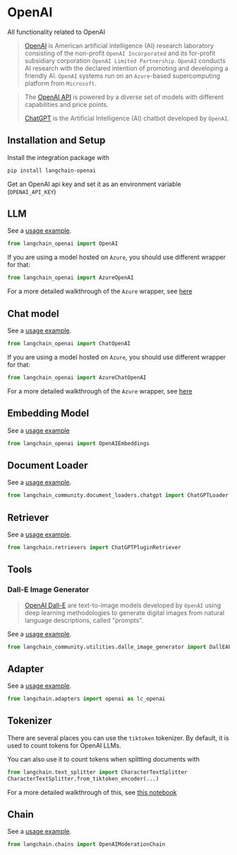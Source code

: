 # OpenAI

All functionality related to OpenAI

>[OpenAI](https://en.wikipedia.org/wiki/OpenAI) is American artificial intelligence (AI) research laboratory 
> consisting of the non-profit `OpenAI Incorporated`
> and its for-profit subsidiary corporation `OpenAI Limited Partnership`. 
> `OpenAI` conducts AI research with the declared intention of promoting and developing a friendly AI. 
> `OpenAI` systems run on an `Azure`-based supercomputing platform from `Microsoft`.

>The [OpenAI API](https://platform.openai.com/docs/models) is powered by a diverse set of models with different capabilities and price points.
> 
>[ChatGPT](https://chat.openai.com) is the Artificial Intelligence (AI) chatbot developed by `OpenAI`.

## Installation and Setup

Install the integration package with
```bash
pip install langchain-openai
```

Get an OpenAI api key and set it as an environment variable (`OPENAI_API_KEY`)


## LLM

See a [usage example](/docs/integrations/llms/openai).

```python
from langchain_openai import OpenAI
```

If you are using a model hosted on `Azure`, you should use different wrapper for that:
```python
from langchain_openai import AzureOpenAI
```
For a more detailed walkthrough of the `Azure` wrapper, see [here](/docs/integrations/llms/azure_openai)

## Chat model

See a [usage example](/docs/integrations/chat/openai).

```python
from langchain_openai import ChatOpenAI
```

If you are using a model hosted on `Azure`, you should use different wrapper for that:
```python
from langchain_openai import AzureChatOpenAI
```
For a more detailed walkthrough of the `Azure` wrapper, see [here](/docs/integrations/chat/azure_chat_openai)

## Embedding Model

See a [usage example](/docs/integrations/text_embedding/openai)

```python
from langchain_openai import OpenAIEmbeddings
```

## Document Loader

See a [usage example](/docs/integrations/document_loaders/chatgpt_loader).

```python
from langchain_community.document_loaders.chatgpt import ChatGPTLoader
```

## Retriever

See a [usage example](/docs/integrations/retrievers/chatgpt-plugin).

```python
from langchain.retrievers import ChatGPTPluginRetriever
```

## Tools

### Dall-E Image Generator

>[OpenAI Dall-E](https://openai.com/dall-e-3) are text-to-image models developed by `OpenAI` 
> using deep learning methodologies to generate digital images from natural language descriptions, 
> called "prompts".


See a [usage example](/docs/integrations/tools/dalle_image_generator).

```python
from langchain_community.utilities.dalle_image_generator import DallEAPIWrapper
```

## Adapter

See a [usage example](/docs/integrations/adapters/openai).

```python
from langchain.adapters import openai as lc_openai
```

## Tokenizer

There are several places you can use the `tiktoken` tokenizer. By default, it is used to count tokens
for OpenAI LLMs.

You can also use it to count tokens when splitting documents with 
```python
from langchain.text_splitter import CharacterTextSplitter
CharacterTextSplitter.from_tiktoken_encoder(...)
```
For a more detailed walkthrough of this, see [this notebook](/docs/modules/data_connection/document_transformers/split_by_token#tiktoken)

## Chain

See a [usage example](/docs/guides/productionization/safety/moderation).

```python
from langchain.chains import OpenAIModerationChain
```


